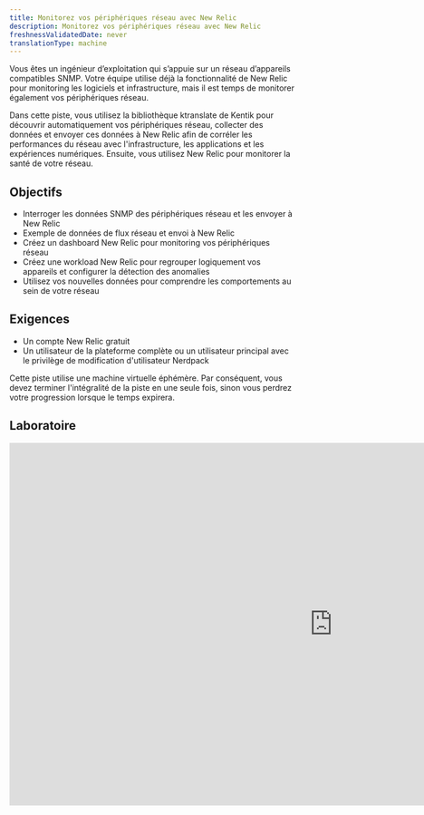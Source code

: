 ```yaml
---
title: Monitorez vos périphériques réseau avec New Relic
description: Monitorez vos périphériques réseau avec New Relic
freshnessValidatedDate: never
translationType: machine
---
```


Vous êtes un ingénieur d’exploitation qui s’appuie sur un réseau d’appareils compatibles SNMP. Votre équipe utilise déjà la fonctionnalité de New Relic pour monitoring les logiciels et infrastructure, mais il est temps de monitorer également vos périphériques réseau.

Dans cette piste, vous utilisez la bibliothèque ktranslate de Kentik pour découvrir automatiquement vos périphériques réseau, collecter des données et envoyer ces données à New Relic afin de corréler les performances du réseau avec l'infrastructure, les applications et les expériences numériques. Ensuite, vous utilisez New Relic pour monitorer la santé de votre réseau.

## Objectifs

* Interroger les données SNMP des périphériques réseau et les envoyer à New Relic
* Exemple de données de flux réseau et envoi à New Relic
* Créez un dashboard New Relic pour monitoring vos périphériques réseau
* Créez une workload New Relic pour regrouper logiquement vos appareils et configurer la détection des anomalies
* Utilisez vos nouvelles données pour comprendre les comportements au sein de votre réseau

## Exigences

* Un compte New Relic gratuit
* Un utilisateur de la plateforme complète ou un utilisateur principal avec le privilège de modification d'utilisateur Nerdpack

<Callout variant="important">
  Cette piste utilise une machine virtuelle éphémère. Par conséquent, vous devez terminer l'intégralité de la piste en une seule fois, sinon vous perdrez votre progression lorsque le temps expirera.
</Callout>

## Laboratoire

<iframe width="1140" height="640" sandbox="allow-same-origin allow-scripts allow-popups allow-forms allow-modals" src="https://play.instruqt.com/embed/newrelic/tracks/network-performance-monitoring?token=em_8vjt8dquoemjh76q" style="border: 0;" />

## Devoirs

Bien joué! Maintenant que vous avez pris le temps d'utiliser ktranslate et New Relic pour monitorer vos périphériques réseau, voici quelques choses que vous pouvez faire vous-même pour vous préparer à monitorer votre réseau réel :

* Lisez «[Démarrez avec monitoring du réseau](/docs/network-performance-monitoring/get-started/npm-introduction/)» pour savoir comment tirer le meilleur parti de monitoring du réseau de New Relic.
* Visitez le [référentiel GitHub de ktranslate](https://github.com/kentik/ktranslate) pour découvrir comment fonctionne ktranslate
* Lisez « [Qu'est-ce qu'une entité ?](/docs/new-relic-one/use-new-relic-one/core-concepts/what-entity-new-relic/)» pour en savoir plus sur l&amp;apos;entité New Relic et comment synthétiser la vôtre. Cela vous aidera à tirer davantage parti de votre entité <DNT>**Kentik default**</DNT> .